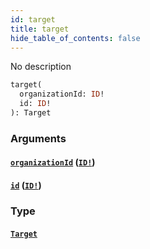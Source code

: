 ```yaml
---
id: target
title: target
hide_table_of_contents: false
---
```



No description

```graphql
target(
  organizationId: ID!
  id: ID!
): Target
```


### Arguments

#### [`organizationId`](#) ([`ID!`](/swapi/scalars/id))




#### [`id`](#) ([`ID!`](/swapi/scalars/id))




### Type

#### [`Target`](/swapi/objects/target)






